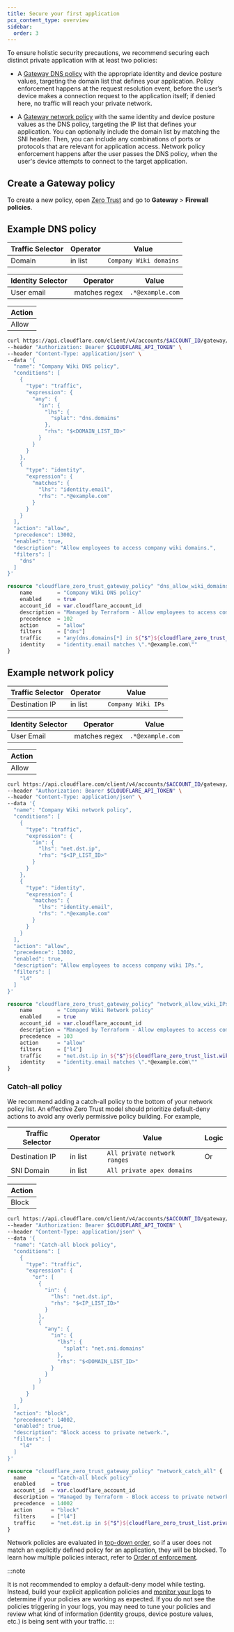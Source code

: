 ```yaml
---
title: Secure your first application
pcx_content_type: overview
sidebar:
  order: 3
---
```



To ensure holistic security precautions, we recommend securing each distinct private application with at least two policies:

- A [Gateway DNS policy](/cloudflare-one/policies/gateway/dns-policies/) with the appropriate identity and device posture values, targeting the domain list that defines your application. Policy enforcement happens at the request resolution event, before the user’s device makes a connection request to the application itself; if denied here, no traffic will reach your private network.

- A [Gateway network policy](/cloudflare-one/policies/gateway/network-policies/) with the same identity and device posture values as the DNS policy, targeting the IP list that defines your application. You can optionally include the domain list by matching the SNI header. Then, you can include any combinations of ports or protocols that are relevant for application access. Network policy enforcement happens after the user passes the DNS policy, when the user's device attempts to connect to the target application.

## Create a Gateway policy

To create a new policy, open [Zero Trust](https://one.dash.cloudflare.com/) and go to **Gateway** > **Firewall policies**.

## Example DNS policy

<Tabs syncKey="dashPlusAPI"> <TabItem label="Dashboard">

| Traffic Selector | Operator | Value                  |
| ---------------- | -------- | ---------------------- |
| Domain           | in list  | `Company Wiki domains` |

| Identity Selector | Operator      | Value            |
| ----------------- | ------------- | ---------------- |
| User email        | matches regex | `.*@example.com` |

| Action |
| ------ |
| Allow  |

</TabItem>

<TabItem label="API">

```bash
curl https://api.cloudflare.com/client/v4/accounts/$ACCOUNT_ID/gateway/rules \
--header "Authorization: Bearer $CLOUDFLARE_API_TOKEN" \
--header "Content-Type: application/json" \
--data '{
  "name": "Company Wiki DNS policy",
  "conditions": [
    {
      "type": "traffic",
      "expression": {
        "any": {
          "in": {
            "lhs": {
              "splat": "dns.domains"
            },
            "rhs": "$<DOMAIN_LIST_ID>"
          }
        }
      }
    },
    {
      "type": "identity",
      "expression": {
        "matches": {
          "lhs": "identity.email",
          "rhs": ".*@example.com"
        }
      }
    }
  ],
  "action": "allow",
  "precedence": 13002,
  "enabled": true,
  "description": "Allow employees to access company wiki domains.",
  "filters": [
    "dns"
  ]
}'
```

</TabItem>
<TabItem label="Terraform (v5)">

```tf
resource "cloudflare_zero_trust_gateway_policy" "dns_allow_wiki_domains" {
	name        = "Company Wiki DNS policy"
	enabled     = true
	account_id  = var.cloudflare_account_id
	description = "Managed by Terraform - Allow employees to access company wiki domains."
	precedence  = 102
	action      = "allow"
	filters     = ["dns"]
	traffic     = "any(dns.domains[*] in ${"$"}${cloudflare_zero_trust_list.wiki_domains.id})"
	identity    = "identity.email matches \".*@example.com\""
}
```

</TabItem>
</Tabs>

## Example network policy

<Tabs syncKey="dashPlusAPI"> <TabItem label="Dashboard">

| Traffic Selector | Operator | Value              |
| ---------------- | -------- | ------------------ |
| Destination IP   | in list  | `Company Wiki IPs` |

| Identity Selector | Operator      | Value            |
| ----------------- | ------------- | ---------------- |
| User Email        | matches regex | `.*@example.com` |

| Action |
| ------ |
| Allow  |

</TabItem>

<TabItem label="API">

```bash
curl https://api.cloudflare.com/client/v4/accounts/$ACCOUNT_ID/gateway/rules \
--header "Authorization: Bearer $CLOUDFLARE_API_TOKEN" \
--header "Content-Type: application/json" \
--data '{
  "name": "Company Wiki network policy",
  "conditions": [
    {
      "type": "traffic",
      "expression": {
        "in": {
          "lhs": "net.dst.ip",
          "rhs": "$<IP_LIST_ID>"
        }
      }
    },
    {
      "type": "identity",
      "expression": {
        "matches": {
          "lhs": "identity.email",
          "rhs": ".*@example.com"
        }
      }
    }
  ],
  "action": "allow",
  "precedence": 13002,
  "enabled": true,
  "description": "Allow employees to access company wiki IPs.",
  "filters": [
    "l4"
  ]
}'
```

</TabItem>
<TabItem label="Terraform (v5)">

```tf
resource "cloudflare_zero_trust_gateway_policy" "network_allow_wiki_IPs" {
	name        = "Company Wiki Network policy"
	enabled     = true
	account_id  = var.cloudflare_account_id
	description = "Managed by Terraform - Allow employees to access company wiki IPs."
	precedence  = 103
	action      = "allow"
	filters     = ["l4"]
	traffic     = "net.dst.ip in ${"$"}${cloudflare_zero_trust_list.wiki_IPs.id}"
	identity    = "identity.email matches \".*@example.com\""
}
```

</TabItem>
</Tabs>

### Catch-all policy

We recommend adding a catch-all policy to the bottom of your network policy list. An effective Zero Trust model should prioritize default-deny actions to avoid any overly permissive policy building. For example,

<Tabs syncKey="dashPlusAPI"> <TabItem label="Dashboard">

| Traffic Selector | Operator | Value                        | Logic |
| ---------------- | -------- | ---------------------------- | ----- |
| Destination IP   | in list  | `All private network ranges` | Or    |
| SNI Domain       | in list  | `All private apex domains`   |       |

| Action |
| ------ |
| Block  |

</TabItem>

<TabItem label="API">

```bash
curl https://api.cloudflare.com/client/v4/accounts/$ACCOUNT_ID/gateway/rules \
--header "Authorization: Bearer $CLOUDFLARE_API_TOKEN" \
--header "Content-Type: application/json" \
--data '{
  "name": "Catch-all block policy",
  "conditions": [
    {
      "type": "traffic",
      "expression": {
        "or": [
          {
            "in": {
              "lhs": "net.dst.ip",
              "rhs": "$<IP_LIST_ID>"
            }
          },
          {
            "any": {
              "in": {
                "lhs": {
                  "splat": "net.sni.domains"
                },
                "rhs": "$<DOMAIN_LIST_ID>"
              }
            }
          }
        ]
      }
    }
  ],
  "action": "block",
  "precedence": 14002,
  "enabled": true,
  "description": "Block access to private network.",
  "filters": [
    "l4"
  ]
}'
```

</TabItem>
<TabItem label="Terraform (v5)">

```tf
resource "cloudflare_zero_trust_gateway_policy" "network_catch_all" {
  name        = "Catch-all block policy"
  enabled     = true
  account_id  = var.cloudflare_account_id
  description = "Managed by Terraform - Block access to private network."
  precedence  = 14002
  action      = "block"
  filters     = ["l4"]
  traffic     = "net.dst.ip in ${"$"}${cloudflare_zero_trust_list.private_IPs.id} or any(net.sni.domains[*] in ${"$"}${cloudflare_zero_trust_list.private_domains.id})"
}
```

</TabItem>
</Tabs>

Network policies are evaluated in [top-down order](/cloudflare-one/policies/gateway/order-of-enforcement/#order-of-precedence), so if a user does not match an explicitly defined policy for an application, they will be blocked.
To learn how multiple policies interact, refer to [Order of enforcement](/cloudflare-one/policies/gateway/order-of-enforcement/).

:::note

It is not recommended to employ a default-deny model while testing. Instead, build your explicit application policies and [monitor your logs](/cloudflare-one/insights/logs/gateway-logs/) to determine if your policies are working as expected. If you do not see the policies triggering in your logs, you may need to tune your policies and review what kind of information (identity groups, device posture values, etc.) is being sent with your traffic.
:::
